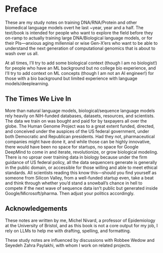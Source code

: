 # Preface {.unnumbered}

These are my study notes on training DNA/RNA/Protein and other biomedical language models overt he last \~year, year and a half. The text/book is intended for people who want to explore the field before they on-ramp to actually training large DNA/Biological language models, or for their PIs—anxious aging millennial or wise Gen-X'ers who want to be able to understand the next generation of computational genomics that is about to wash over us all.

At all times, I'll try to add some biological context (though I am no biologist!) for people who have an ML background but no college bio experience, and I'll try to add context on ML concepts (though I am not an AI engineer!) for those with a bio background but limited experience with language models/deeplearning.

## The Times We Live In

More than natural language models, biological/sequence language models rely heavily on NIH-funded databases, datasets, resources, and scientists. The data we train on was bought and paid for by taxpayers all over the globe. The Human Genome Project was to a great extent funded, directed, and conceived under the auspices of the US federal government, under both Democratic and Republican presidents. Had they not, pharmaceutical companies might have done it, and while those can be highly innovative, there would have been no space for startups, no space for Google DeepMind to come in and iterate, revolutionize, or grow biological modeling. There is no uproar over training data in biology because under the firm guidance of US federal policy, all the data sequencers generate is generally in the public domain, or accessible for those willing and able to meet ethical standards. All scientists reading this know this—should you find yourself as someone from Silicon Valley, from a well-funded startup even, take a beat and think through whether you'd stand a snowball's chance in hell to compete if the next wave of sequence data isn't public but generated inside Google/Microsoft/pharma. Then adjust your politics accordingly.

## Acknowledgements

These notes are written by me, Michel Nivard, a professor of Epidemiology at the University of Bristol, and as this book is not a core output for my job, I rely on LLMs to help me with drafting, spelling, and formatting.

These study notes are influenced by discussions with Robbee Wedow and Seyedeh Zahra Paylakhi, with whom I work on related projects.